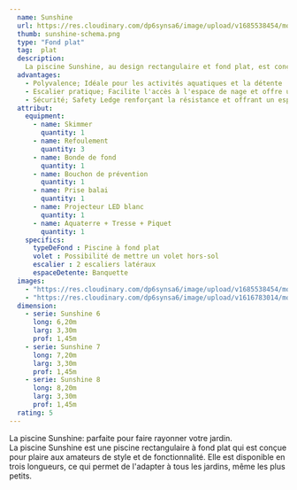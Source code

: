```yaml
---
  name: Sunshine
  url: https://res.cloudinary.com/dp6synsa6/image/upload/v1685538454/monoblocs-fonds-inclines/sunshine/Sunshine-6_b8uae8.jpg
  thumb: sunshine-schema.png
  type: "Fond plat"
  tag:  plat
  description:
    La piscine Sunshine, au design rectangulaire et fond plat, est conçue pour séduire les amateurs de style et de fonctionnalité. Disponible en trois longueurs, sa largeur de 3m30 permet une installation aisée, même dans les espaces les plus restreints.
  advantages:
    - Polyvalence; Idéale pour les activités aquatiques et la détente
    - Escalier pratique; Facilite l'accès à l'espace de nage et offre un lieu de repos
    - Sécurité; Safety Ledge renforçant la résistance et offrant un espace de détente
  attribut:
    equipment:
      - name: Skimmer
        quantity: 1
      - name: Refoulement
        quantity: 3
      - name: Bonde de fond
        quantity: 1
      - name: Bouchon de prévention
        quantity: 1
      - name: Prise balai
        quantity: 1
      - name: Projecteur LED blanc
        quantity: 1
      - name: Aquaterre + Tresse + Piquet
        quantity: 1
    specifics:
      typeDeFond : Piscine à fond plat
      volet : Possibilité de mettre un volet hors-sol
      escalier : 2 escaliers latéraux
      espaceDetente: Banquette
  images:
    - "https://res.cloudinary.com/dp6synsa6/image/upload/v1685538454/monoblocs-fonds-inclines/sunshine/Sunshine-6_b8uae8.jpg"
    - "https://res.cloudinary.com/dp6synsa6/image/upload/v1616783014/monoblocs-fonds-plats/sunshine/sunshine_fsedrq.png"
  dimension:
    - serie: Sunshine 6
      long: 6,20m
      larg: 3,30m
      prof: 1,45m
    - serie: Sunshine 7
      long: 7,20m
      larg: 3,30m
      prof: 1,45m
    - serie: Sunshine 8
      long: 8,20m
      larg: 3,30m
      prof: 1,45m
  rating: 5
---
```


<div class=" mt-4 max-w-[720px]">
	<div class="mb-2 text-center font-semibold text-primary">
		La piscine Sunshine: parfaite pour faire rayonner votre jardin.
	</div>
	La piscine Sunshine est une piscine rectangulaire à fond plat qui est conçue pour
	plaire aux amateurs de style et de fonctionnalité. Elle est disponible en trois
	longueurs, ce qui permet de l'adapter à tous les jardins, même les plus petits.
</div>
